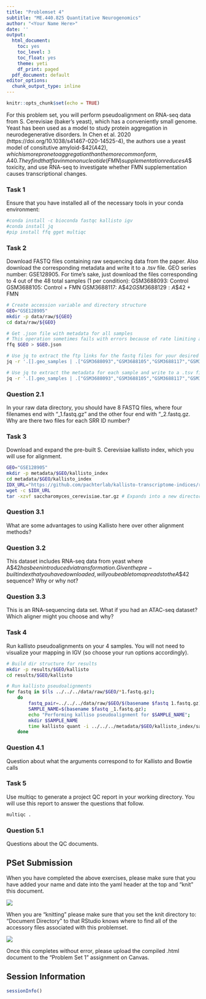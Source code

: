 ```yaml
---
title: "Problemset 4"
subtitle: "ME.440.825 Quantitative Neurogenomics"
author: "<Your Name Here>"
date: ''
output:
  html_document:
    toc: yes
    toc_level: 3
    toc_float: yes
    theme: yeti
    df_print: paged
  pdf_document: default
editor_options:
  chunk_output_type: inline
---
```


```r
knitr::opts_chunk$set(echo = TRUE)
```

For this problem set, you will perform pseudoalignment on RNA-seq data from S. Cerevisiae (baker's yeast), which has a conveniently small genome. Yeast has been used as a model to study protein aggregation in neurodegenerative disorders. In Chen et al. 2020 (https://doi.org/10.1038/s41467-020-14525-4), the authors use a yeast model of consitutive amyloid-$\beta$42 (A$\beta$42), which is more prone to aggregation than the more common form, A$\beta$40. They find that flavin mononucleotide (FMN) supplementation reduces A$\beta$ toxicity, and use RNA-seq to investigate whether FMN supplementation causes transcriptional changes. 

### Task 1
Ensure that you have installed all of the necessary tools in your conda environment:
``` bash
#conda install -c bioconda fastqc kallisto igv
#conda install jq
#pip install ffq gget multiqc
```

### Task 2
Download FASTQ files containing raw sequencing data from the paper. Also download the corresponding metadata and write it to a .tsv file.
GEO series number: GSE128905.
For time's sake, just download the files corresponding to 4 out of the 48 total samples (1 per condition):
GSM3688093: Control
GSM3688105: Control + FMN
GSM3688117: A$\beta$42
GSM3688129: A$\beta$42 + FMN

```bash

# Create accession variable and directory structure
GEO="GSE128905"
mkdir -p data/raw/${GEO}
cd data/raw/${GEO}

# Get .json file with metadata for all samples
# This operation sometimes fails with errors because of rate limiting at NCBI.  If it fails, just try again.
ffq $GEO > $GEO.json

# Use jq to extract the ftp links for the fastq files for your desired samples from the .json and pass to wget to download (4 at a time)
jq -r '.[].geo_samples | .["GSM3688093","GSM3688105","GSM3688117","GSM3688129"].samples | .[].experiments | .[].runs | .[].files.ftp | .[].url ' $GEO.json | xargs -n 1 -P 4 wget -c

# Use jq to extract the metadata for each sample and write to a .tsv file
jq -r '.[].geo_samples | .["GSM3688093","GSM3688105","GSM3688117","GSM3688129"].samples | .[] | [.accession, (.experiments | .[].runs | .[] | .files.ftp | .[] | .[]), (.attributes | .[])] | @tsv' $GEO.json > $GEO.tsv

```

### Question 2.1
In your raw data directory, you should have 8 FASTQ files, where four filenames end with "_1.fastq.gz" and the other four end with "_2.fastq.gz. Why are there two files for each SRR ID number?


### Task 3
Download and expand the pre-built S. Cerevisiae kallisto index, which you will use for alignment.
```bash
GEO="GSE128905"
mkdir -p metadata/$GEO/kallisto_index
cd metadata/$GEO/kallisto_index
IDX_URL="https://github.com/pachterlab/kallisto-transcriptome-indices/releases/download/ensembl-96/saccharomyces_cerevisiae.tar.gz"
wget -c $IDX_URL
tar -xzvf saccharomyces_cerevisiae.tar.gz # Expands into a new directory called saccharomyces_cerevisiae
```

### Question 3.1 
What are some advantages to using Kallisto here over other alignment methods?

### Question 3.2
This dataset includes RNA-seq data from yeast where A$\beta$42 has been introduced via transformation. Given the pre-built index that you have downloaded, will you be able to map reads to the A$\beta$42 sequence? Why or why not?

### Question 3.3
This is an RNA-sequencing data set. What if you had an ATAC-seq dataset? Which aligner might you choose and why? 

### Task 4
Run kallisto pseudoalignments on your 4 samples. You will not need to visualize your mapping in IGV (so choose your run options accordingly). 
```bash
# Build dir structure for results
mkdir -p results/$GEO/kallisto
cd results/$GEO/kallisto

# Run kallisto pseudoalignments
for fastq in $(ls ../../../data/raw/$GEO/*1.fastq.gz); 
    do
        fastq_pair=../../../data/raw/$GEO/$(basename $fastq 1.fastq.gz)2.fastq.gz 
        SAMPLE_NAME=$(basename $fastq _1.fastq.gz);
        echo "Performing kalliso pseudoalignment for $SAMPLE_NAME";
        mkdir $SAMPLE_NAME
        time kallisto quant -i ../../../metadata/$GEO/kallisto_index/saccharomyces_cerevisiae/transcriptome.idx -o $SAMPLE_NAME $fastq $fastq_pair 2>$SAMPLE_NAME/$SAMPLE_NAME.log;
    done 
```

### Question 4.1
Question about what the arguments correspond to for Kallisto and Bowtie calls

### Task 5
Use multiqc to generate a project QC report in your working directory. You will use this report to answer the questions that follow.
```bash
multiqc .
```

### Question 5.1
Questions about the QC documents.


## PSet Submission

When you have completed the above exercises, please make sure that you have added your name and date into the yaml header at the top and "knit" this document.

![](images/paste-70D156D7.png)

When you are "knitting" please make sure that you set the knit directory to: "Document Directory" to that RStudio knows where to find all of the accessory files associated with this problemset.

![](images/paste-5760B0D6.png)

Once this completes without error, please upload the compiled .html document to the "Problem Set 1" assignment on Canvas.

## Session Information
```r
sessionInfo()
```
